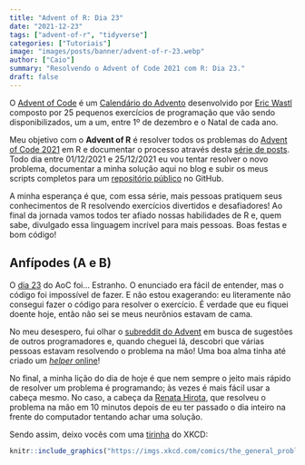 ```yaml
---
title: "Advent of R: Dia 23"
date: "2021-12-23"
tags: ["advent-of-r", "tidyverse"]
categories: ["Tutoriais"]
image: "images/posts/banner/advent-of-r-23.webp"
author: ["Caio"]
summary: "Resolvendo o Advent of Code 2021 com R: Dia 23."
draft: false
---
```


O [Advent of Code](https://adventofcode.com) é um
[Calendário do Advento](https://pt.wikipedia.org/wiki/Calend%C3%A1rio_do_Advento)
desenvolvido por [Eric Wastl](https://github.com/topaz) composto por 25
pequenos exercícios de programação que vão sendo disponibilizados, um a um,
entre 1º de dezembro e o Natal de cada ano.

Meu objetivo com o **Advent of R** é resolver todos os problemas do
[Advent of Code 2021](https://adventofcode.com/2021) em R e documentar o
processo através desta
[série de posts](https://blog.curso-r.com/tags/advent-of-r/). Todo dia entre
01/12/2021 e 25/12/2021 eu vou tentar resolver o novo problema, documentar a
minha solução aqui no blog e subir os meus scripts completos para um
[repositório público](https://github.com/curso-r/advent-of-r) no GitHub.

A minha esperança é que, com essa série, mais pessoas pratiquem seus
conhecimentos de R resolvendo exercícios divertidos e desafiadores! Ao final
da jornada vamos todos ter afiado nossas habilidades de R e, quem sabe,
divulgado essa linguagem incrível para mais pessoas. Boas festas e bom código!

## Anfípodes (A e B)

O [dia 23](https://adventofcode.com/2021/day/23) do AoC foi... Estranho. O
enunciado era fácil de entender, mas o código foi impossível de fazer. E não
estou exagerando: eu literamente não consegui fazer o código para resolver o
exercício. É verdade que eu fiquei doente hoje, então não sei se meus neurônios
estavam de cama.

No meu desespero, fui olhar o
[subreddit do Advent](https://www.reddit.com/r/adventofcode/comments/rmnozs/2021_day_23_solutions)
em busca de sugestões de outros programadores e, quando cheguei lá, descobri que
várias pessoas estavam resolvendo o problema na mão! Uma boa alma tinha até
criado um
[_helper_ online](https://aochelper2021.blob.core.windows.net/day23/index.html)!

No final, a minha lição do dia de hoje é que nem sempre o jeito mais rápido de
resolver um problema é programando; às vezes é mais fácil usar a cabeça mesmo.
No caso, a cabeça da [Renata Hirota](https://twitter.com/renata_mh), que
resolveu o problema na mão em 10 minutos depois de eu ter passado o dia inteiro
na frente do computador tentando achar uma solução.

Sendo assim, deixo vocês com uma [tirinha](https://xkcd.com/974/) do XKCD:

```r
knitr::include_graphics("https://imgs.xkcd.com/comics/the_general_problem.png")
```
